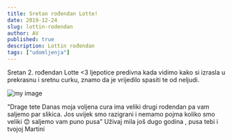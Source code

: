 ```yaml
---
title: Sretan rođendan Lotte!
date: 2019-12-24
slug: lottin-rodendan
author: AV
published: true
description: Lottin rođendan
tags: ["udomljenja"]
---
```

Sretan 2. rođendan Lotte <3 ljepotice predivna kada vidimo kako si izrasla u prekrasnu i sretnu curku, znamo da je vrijedilo spasiti te od neljudi.

![my image](./lotte.jpg)

"Drage tete
Danas moja voljena cura ima veliki drugi rodendan pa vam saljemo par slikica. Jos uvijek smo razigrani i nemamo pojma koliko smo veliki 😊 saljemo vam puno pusa"
Uživaj mila još dugo godina , pusa tebi i tvojoj Martini 